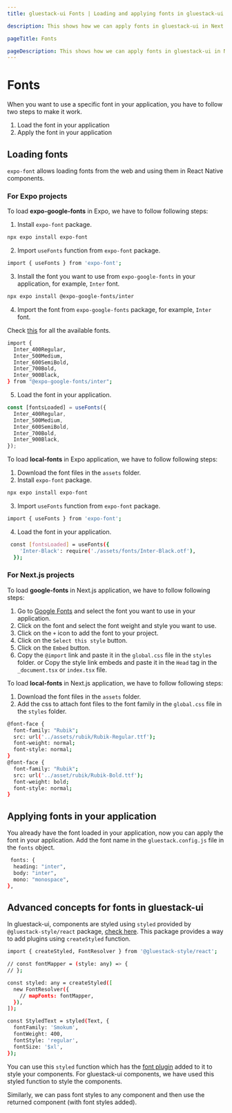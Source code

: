 ```yaml
---
title: gluestack-ui Fonts | Loading and applying fonts in gluestack-ui

description: This shows how we can apply fonts in gluestack-ui in Next.js and Expo projects.

pageTitle: Fonts

pageDescription: This shows how we can apply fonts in gluestack-ui in Next.js and Expo projects.
---
```



<Meta title="Advanced/Fonts" />

# Fonts

When you want to use a specific font in your application, you have to follow two steps to make it work.

1. Load the font in your application
2. Apply the font in your application

## Loading fonts

`expo-font` allows loading fonts from the web and using them in React Native components.

### **For Expo projects**

To load **expo-google-fonts** in Expo, we have to follow following steps:

1. Install `expo-font` package.

```bash
npx expo install expo-font
```

2. Import `useFonts` function from `expo-font` package.

```bash
import { useFonts } from 'expo-font';
```

3. Install the font you want to use from `expo-google-fonts` in your application, for example, `Inter` font.

```bash
npx expo install @expo-google-fonts/inter
```

4. Import the font from `expo-google-fonts` package, for example, `Inter` font.

Check [this]("https://github.com/expo/google-fonts/") for all the available fonts.

```bash
import {
  Inter_400Regular,
  Inter_500Medium,
  Inter_600SemiBold,
  Inter_700Bold,
  Inter_900Black,
} from "@expo-google-fonts/inter";
```

5. Load the font in your application.

```jsx
const [fontsLoaded] = useFonts({
  Inter_400Regular,
  Inter_500Medium,
  Inter_600SemiBold,
  Inter_700Bold,
  Inter_900Black,
});
```

To load **local-fonts** in Expo application, we have to follow following steps:

1. Download the font files in the `assets` folder.
2. Install `expo-font` package.

```bash
npx expo install expo-font
```

3. Import `useFonts` function from `expo-font` package.

```bash
import { useFonts } from 'expo-font';
```

4. Load the font in your application.

```bash
 const [fontsLoaded] = useFonts({
    'Inter-Black': require('./assets/fonts/Inter-Black.otf'),
  });
```

### **For Next.js projects**

To load **google-fonts** in Next.js application, we have to follow following steps:

1. Go to [Google Fonts]("https://fonts.google.com/") and select the font you want to use in your application.
2. Click on the font and select the font weight and style you want to use.
3. Click on the `+` icon to add the font to your project.
4. Click on the `Select this style` button.
5. Click on the `Embed` button.
6. Copy the `@import` link and paste it in the `global.css` file in the `styles` folder.
   or
   Copy the style link embeds and paste it in the `Head` tag in the `_document.tsx` or `index.tsx` file.

To load **local-fonts** in Next.js application, we have to follow following steps:

1. Download the font files in the `assets` folder.
2. Add the css to attach font files to the font family in the `global.css` file in the `styles` folder.

```bash
@font-face {
  font-family: "Rubik";
  src: url('../assets/rubik/Rubik-Regular.ttf');
  font-weight: normal;
  font-style: normal;
}
@font-face {
  font-family: "Rubik";
  src: url('../asset/rubik/Rubik-Bold.ttf');
  font-weight: bold;
  font-style: normal;
}
```

## Applying fonts in your application

You already have the font loaded in your application, now you can apply the font in your application.
Add the font name in the `gluestack.config.js` file in the `fonts` object.

```bash
 fonts: {
  heading: "inter",
  body: "inter",
  mono: "monospace",
},
```

## Advanced concepts for fonts in gluestack-ui

In gluestack-ui, components are styled using `styled` provided by `@gluestack-style/react` package, [check here]('https://dank.style/').
This package provides a way to add plugins using `createStyled` function.

```bash
import { createStyled, FontResolver } from '@gluestack-style/react';

// const fontMapper = (style: any) => {
// };

const styled: any = createStyled([
  new FontResolver({
    // mapFonts: fontMapper,
  }),
]);

const StyledText = styled(Text, {
  fontFamily: 'Smokum',
  fontWeight: 400,
  fontStyle: 'regular',
  fontSize: '$xl',
});
```

You can use this `styled` function which has the [font plugin](https://dank.style/docs/plugins/fonts-plugin) added to it to style your components. For gluestack-ui components, we have used this styled function to style the components.

Similarly, we can pass font styles to any component and then use the returned component (with font styles added).
